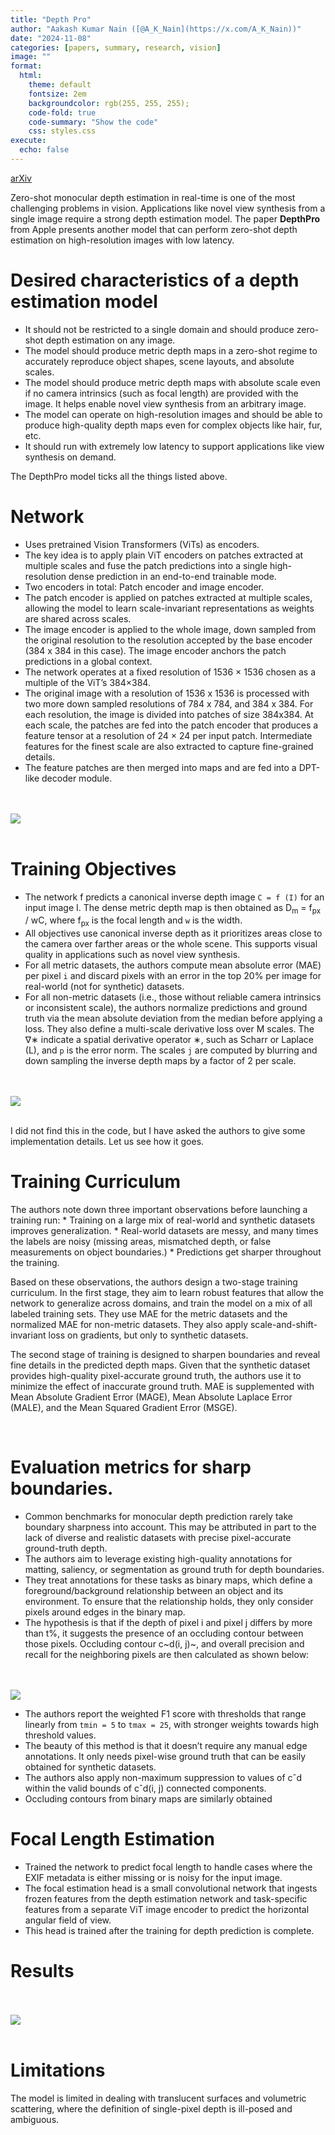 ```yaml
---
title: "Depth Pro"
author: "Aakash Kumar Nain ([@A_K_Nain](https://x.com/A_K_Nain))"
date: "2024-11-08"
categories: [papers, summary, research, vision]
image: ""
format:
  html:
    theme: default
    fontsize: 2em
    backgroundcolor: rgb(255, 255, 255);
    code-fold: true
    code-summary: "Show the code"
    css: styles.css
execute: 
  echo: false
---
```


[arXiv](https://arxiv.org/abs/2410.02073)<br>


Zero-shot monocular depth estimation in real-time is one of the most challenging problems in vision.
Applications like novel view synthesis from a single image require a strong depth estimation model.
The paper **DepthPro** from Apple presents another model that can perform zero-shot depth estimation on
high-resolution images with low latency.


# Desired characteristics of a depth estimation model

* It should not be restricted to a single domain and should produce zero-shot depth estimation on any
image.
* The model should produce metric depth maps in a zero-shot regime to accurately reproduce object shapes,
scene layouts, and absolute scales.
* The model should produce metric depth maps with absolute scale even if no camera intrinsics
(such as focal length) are provided with the image. It helps enable novel view synthesis from an
arbitrary image.
* The model can operate on high-resolution images and should be able to produce high-quality depth
maps even for complex objects like hair, fur, etc.
* It should run with extremely low latency to support applications like view synthesis on demand.

The DepthPro model ticks all the things listed above. <br>


# Network

* Uses pretrained Vision Transformers (ViTs) as encoders.
* The key idea is to apply plain ViT encoders on patches extracted at multiple scales and fuse the patch
predictions into a single high-resolution dense prediction in an end-to-end trainable mode.
* Two encoders in total: Patch encoder and image encoder.
* The patch encoder is applied on patches extracted at multiple scales, allowing the model to learn
scale-invariant representations as weights are shared across scales.
* The image encoder is applied to the whole image, down sampled from the original resolution to the
resolution accepted by the base encoder (384 x 384 in this case). The image encoder anchors the patch
predictions in a global context.
* The network operates at a fixed resolution of 1536 × 1536 chosen as a multiple of the ViT’s 384×384.
* The original image with a resolution of 1536 x 1536 is processed with two more down sampled resolutions
of 784 x 784, and 384 x 384. For each resolution, the image is divided into patches of size 384x384.
At each scale, the patches are fed into the patch encoder that produces a feature tensor at a resolution
of 24 × 24 per input patch. Intermediate features for the finest scale are also extracted to capture
fine-grained details.
* The feature patches are then merged into maps and are fed into a DPT-like decoder module.

<br><br>
![](../paper_screenshots/depthpro/1.png)
<br><br>

# Training Objectives

* The network f predicts a canonical inverse depth image `C = f (I)` for an input image I. The dense
metric depth map is then obtained as D~m~ = f~px~ / wC, where f~px~ is the focal length and `w` is the
width.
* All objectives use canonical inverse depth as it prioritizes areas close to the camera over farther
areas or the whole scene. This supports visual quality in applications such as novel view synthesis.
* For all metric datasets, the authors compute mean absolute error (MAE) per pixel `i` and discard pixels
with an error in the top 20% per image for real-world (not for synthetic) datasets.
* For all non-metric datasets (i.e., those without reliable camera intrinsics or inconsistent scale),
the authors normalize predictions and ground truth via the mean absolute deviation from the median before
applying a loss. They also define a multi-scale derivative loss over M scales. The ∇∗ indicate a spatial
derivative operator ∗, such as Scharr or Laplace (L), and `p` is the error norm. The scales `j` are
computed by blurring and down sampling the inverse depth maps by a factor of 2 per scale.

<br><br>
![](../paper_screenshots/depthpro/2.png)
<br><br>

I did not find this in the code, but I have asked the authors to give some implementation details.
Let us see how it goes. <br>


# Training Curriculum

The authors note down three important observations before launching a training run:
* Training on a large mix of real-world and synthetic datasets improves generalization.
* Real-world datasets are messy, and many times the labels are noisy (missing areas, mismatched depth,
or false measurements on object boundaries.)
* Predictions get sharper throughout the training.


Based on these observations, the authors design a two-stage training curriculum. In the first stage,
they aim to learn robust features that allow the network to generalize across domains, and train the
model on a mix of all labeled training sets. They use MAE for the metric datasets and the normalized MAE
for non-metric datasets. They also apply scale-and-shift-invariant loss on gradients, but only to
synthetic datasets.


The second stage of training is designed to sharpen boundaries and reveal fine details in the predicted
depth maps. Given that the synthetic dataset provides high-quality pixel-accurate ground truth, the
authors use it to minimize the effect of inaccurate ground truth. MAE is supplemented with Mean
Absolute Gradient Error (MAGE), Mean Absolute Laplace Error (MALE), and the Mean Squared Gradient Error
(MSGE).

<br>

# Evaluation metrics for sharp boundaries.

* Common benchmarks for monocular depth prediction rarely take boundary sharpness into account. This may
be attributed in part to the lack of diverse and realistic datasets with precise pixel-accurate
ground-truth depth.
* The authors aim to leverage existing high-quality annotations for matting, saliency, or segmentation
as ground truth for depth boundaries.
* They treat annotations for these tasks as binary maps, which define a foreground/background relationship
between an object and its environment. To ensure that the relationship holds, they only consider pixels
around edges in the binary map.
* The hypothesis is that if the depth of pixel i and pixel j differs by more than t%, it suggests the
presence of an occluding contour between those pixels. Occluding contour c~d(i, j)~, and overall precision
and recall for the neighboring pixels are then calculated as shown below:

<br><br>
![](../paper_screenshots/depthpro/3.png)
<br>

* The authors report the weighted F1 score with thresholds that range linearly from `tmin = 5` to
`tmax = 25`, with stronger weights towards high threshold values.
* The beauty of this method is that it doesn't require any manual edge annotations. It only needs
pixel-wise ground truth that can be easily obtained for synthetic datasets.
* The authors also apply non-maximum suppression to values of cˆd within the valid bounds of cˆd(i, j)
connected components.
* Occluding contours from binary maps are similarly obtained
<br>


# Focal Length Estimation

* Trained the network to predict focal length to handle cases where the EXIF metadata is either missing
or is noisy for the input image.
* The focal estimation head is a small convolutional network that ingests frozen features from the depth
estimation network and task-specific features from a separate ViT image encoder to predict the horizontal
angular field of view.
- This head is trained after the training for depth prediction is complete.
<br>


# Results

<br><br>
![](../paper_screenshots/depthpro/4.png)
<br><br>

# Limitations

The model is limited in dealing with translucent surfaces and volumetric scattering, where the definition
of single-pixel depth is ill-posed and ambiguous.

